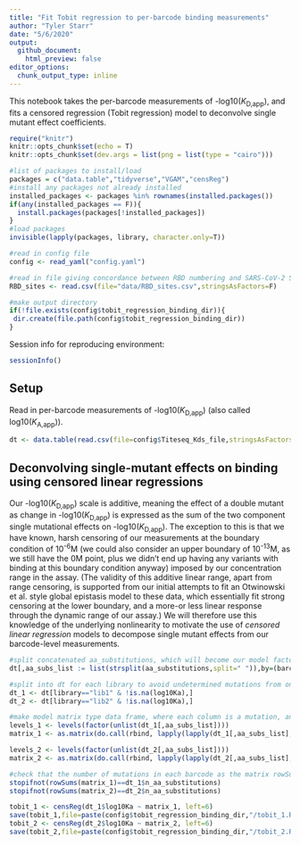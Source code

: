 ```yaml
---
title: "Fit Tobit regression to per-barcode binding measurements"
author: "Tyler Starr"
date: "5/6/2020"
output:
  github_document:
    html_preview: false
editor_options: 
  chunk_output_type: inline
---
```


This notebook takes the per-barcode measurements of -log10(*K*<sub>D,app</sub>), and fits a censored regression (Tobit regression) model to deconvolve single mutant effect coefficients.

```r
require("knitr")
knitr::opts_chunk$set(echo = T)
knitr::opts_chunk$set(dev.args = list(png = list(type = "cairo")))

#list of packages to install/load
packages = c("data.table","tidyverse","VGAM","censReg")
#install any packages not already installed
installed_packages <- packages %in% rownames(installed.packages())
if(any(installed_packages == F)){
  install.packages(packages[!installed_packages])
}
#load packages
invisible(lapply(packages, library, character.only=T))

#read in config file
config <- read_yaml("config.yaml")

#read in file giving concordance between RBD numbering and SARS-CoV-2 Spike numbering
RBD_sites <- read.csv(file="data/RBD_sites.csv",stringsAsFactors=F)

#make output directory
if(!file.exists(config$tobit_regression_binding_dir)){
 dir.create(file.path(config$tobit_regression_binding_dir))
}
```
Session info for reproducing environment:
```r
sessionInfo()
```

## Setup

Read in per-barcode measurements of -log10(*K*<sub>D,app</sub>) (also called log10(*K*<sub>A,app</sub>)).

```r
dt <- data.table(read.csv(file=config$Titeseq_Kds_file,stringsAsFactors = F)) #later on, could imagine also loading in other targets and having these as additional factors int the tobit regression?
```

## Deconvolving single-mutant effects on binding using censored linear regressions

Our -log10(*K*<sub>D,app</sub>) scale is additive, meaning the effect of a double mutant as change in -log10(*K*<sub>D,app</sub>) is expressed as the sum of the two component single mutational effects on -log10(*K*<sub>D,app</sub>). The exception to this is that we have known, harsh censoring of our measurements at the boundary condition of 10<sup>-6</sup>M (we could also consider an upper boundary of 10<sup>-13</sup>M, as we still have the 0M point, plus we didn't end up having any variants with binding at this boundary condition anyway) imposed by our concentration range in the assay. (The validity of this additive linear range, apart from range censoring, is supported from our initial attempts to fit an Otwinowski et al. style global epistasis model to these data, which essentially fit strong censoring at the lower boundary, and a more-or less linear response through the dynamic range of our assay.) We will therefore use this knowledge of the underlying nonlinearity to motivate the use of *censored linear regression* models to decompose single mutant effects from our barcode-level measurements.

```r
#split concatenated aa_substitutions, which will become our model factors
dt[,aa_subs_list := list(strsplit(aa_substitutions,split=" ")),by=(barcode)]

#split into dt for each library to avoid undetermined mutations from one library becoming undetermined values in the other; censor for complete observations
dt_1 <- dt[library=="lib1" & !is.na(log10Ka),]
dt_2 <- dt[library=="lib2" & !is.na(log10Ka),]

#make model matrix type data frame, where each column is a mutation, and each row is a barcode measurement. Cells are 1 if a barcode has the mutation given in the column, 0 if a barcode does not have the mutation. It is therefore quite a sparse matrix.
levels_1 <- levels(factor(unlist(dt_1[,aa_subs_list])))
matrix_1 <- as.matrix(do.call(rbind, lapply(lapply(dt_1[,aa_subs_list], factor, levels_1), table)))

levels_2 <- levels(factor(unlist(dt_2[,aa_subs_list])))
matrix_2 <- as.matrix(do.call(rbind, lapply(lapply(dt_2[,aa_subs_list], factor, levels_2), table)))

#check that the number of mutations in each barcode as the matrix rowSum matches the number of mutations annotated in the dt table
stopifnot(rowSums(matrix_1)==dt_1$n_aa_substitutions)
stopifnot(rowSums(matrix_2)==dt_2$n_aa_substitutions)

tobit_1 <- censReg(dt_1$log10Ka ~ matrix_1, left=6)
save(tobit_1,file=paste(config$tobit_regression_binding_dir,"/tobit_1.Rda",sep=""))
tobit_2 <- censReg(dt_2$log10Ka ~ matrix_2, left=6)
save(tobit_2,file=paste(config$tobit_regression_binding_dir,"/tobit_2.Rda",sep=""))

```


```r

```




